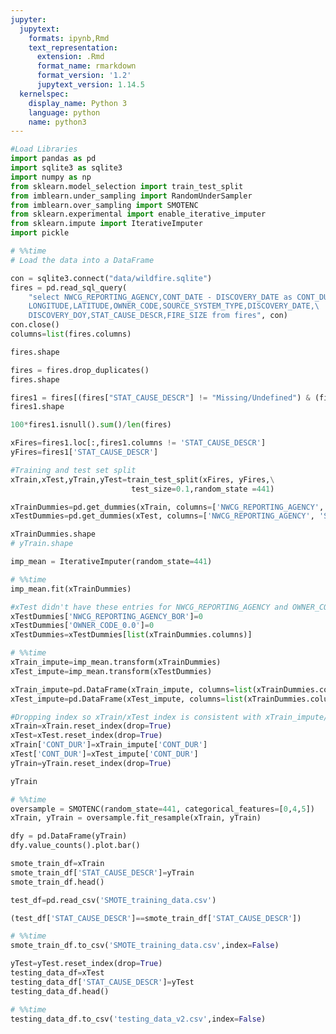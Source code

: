 ```yaml
---
jupyter:
  jupytext:
    formats: ipynb,Rmd
    text_representation:
      extension: .Rmd
      format_name: rmarkdown
      format_version: '1.2'
      jupytext_version: 1.14.5
  kernelspec:
    display_name: Python 3
    language: python
    name: python3
---
```


```python
#Load Libraries
import pandas as pd
import sqlite3 as sqlite3
import numpy as np
from sklearn.model_selection import train_test_split
from imblearn.under_sampling import RandomUnderSampler
from imblearn.over_sampling import SMOTENC
from sklearn.experimental import enable_iterative_imputer 
from sklearn.impute import IterativeImputer
import pickle
```

```python
# %%time
# Load the data into a DataFrame

con = sqlite3.connect("data/wildfire.sqlite")
fires = pd.read_sql_query(
    "select NWCG_REPORTING_AGENCY,CONT_DATE - DISCOVERY_DATE as CONT_DUR, \
    LONGITUDE,LATITUDE,OWNER_CODE,SOURCE_SYSTEM_TYPE,DISCOVERY_DATE,\
    DISCOVERY_DOY,STAT_CAUSE_DESCR,FIRE_SIZE from fires", con)
con.close()
columns=list(fires.columns)
```

```python
fires.shape
```

```python
fires = fires.drop_duplicates()
fires.shape
```

```python
fires1 = fires[(fires["STAT_CAUSE_DESCR"] != "Missing/Undefined") & (fires["STAT_CAUSE_DESCR"] != "Miscellaneous")]
fires1.shape
```

```python
100*fires1.isnull().sum()/len(fires) 
```

```python
xFires=fires1.loc[:,fires1.columns != 'STAT_CAUSE_DESCR']
yFires=fires1['STAT_CAUSE_DESCR']

#Training and test set split
xTrain,xTest,yTrain,yTest=train_test_split(xFires, yFires,\
                           test_size=0.1,random_state =441)

xTrainDummies=pd.get_dummies(xTrain, columns=['NWCG_REPORTING_AGENCY', 'SOURCE_SYSTEM_TYPE', 'OWNER_CODE'])
xTestDummies=pd.get_dummies(xTest, columns=['NWCG_REPORTING_AGENCY', 'SOURCE_SYSTEM_TYPE', 'OWNER_CODE'])

xTrainDummies.shape
# yTrain.shape
```

```python
imp_mean = IterativeImputer(random_state=441)
```

```python
# %%time
imp_mean.fit(xTrainDummies)
```

```python
#xTest didn't have these entries for NWCG_REPORTING_AGENCY and OWNER_CODE so I have to manually add their dummy variables
xTestDummies['NWCG_REPORTING_AGENCY_BOR']=0
xTestDummies['OWNER_CODE_0.0']=0
xTestDummies=xTestDummies[list(xTrainDummies.columns)]
```

```python
# %%time
xTrain_impute=imp_mean.transform(xTrainDummies)
xTest_impute=imp_mean.transform(xTestDummies)
```

```python
xTrain_impute=pd.DataFrame(xTrain_impute, columns=list(xTrainDummies.columns))
xTest_impute=pd.DataFrame(xTest_impute, columns=list(xTrainDummies.columns))
```

```python
#Dropping index so xTrain/xTest index is consistent with xTrain_impute/xTest_impute index
xTrain=xTrain.reset_index(drop=True)
xTest=xTest.reset_index(drop=True)
xTrain['CONT_DUR']=xTrain_impute['CONT_DUR']
xTest['CONT_DUR']=xTest_impute['CONT_DUR']
yTrain=yTrain.reset_index(drop=True)
```

```python
yTrain
```

```python
# %%time
oversample = SMOTENC(random_state=441, categorical_features=[0,4,5])
xTrain, yTrain = oversample.fit_resample(xTrain, yTrain)

dfy = pd.DataFrame(yTrain)
dfy.value_counts().plot.bar()
```

```python
smote_train_df=xTrain
smote_train_df['STAT_CAUSE_DESCR']=yTrain
smote_train_df.head()
```

```python
test_df=pd.read_csv('SMOTE_training_data.csv')
```

```python
(test_df['STAT_CAUSE_DESCR']==smote_train_df['STAT_CAUSE_DESCR'])
```

```python
# %%time
smote_train_df.to_csv('SMOTE_training_data.csv',index=False)
```

```python
yTest=yTest.reset_index(drop=True)
testing_data_df=xTest
testing_data_df['STAT_CAUSE_DESCR']=yTest
testing_data_df.head()
```

```python
# %%time
testing_data_df.to_csv('testing_data_v2.csv',index=False)
```

```python

```
